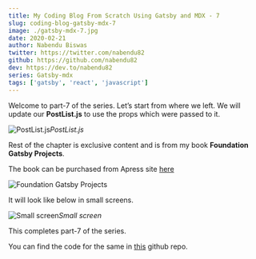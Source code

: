 ```yaml
---
title: My Coding Blog From Scratch Using Gatsby and MDX - 7
slug: coding-blog-gatsby-mdx-7
image: ./gatsby-mdx-7.jpg
date: 2020-02-21
author: Nabendu Biswas
twitter: https://twitter.com/nabendu82
github: https://github.com/nabendu82
dev: https://dev.to/nabendu82
series: Gatsby-mdx
tags: ['gatsby', 'react', 'javascript']
---
```


Welcome to part-7 of the series. Let’s start from where we left. We will update our **PostList.js** to use the props which were passed to it.

![PostList.js](https://ik.imagekit.io/thewebdev/thewebdev/7/1_Zc-_sTTha.png)*PostList.js*

Rest of the chapter is exclusive content and is from my book **Foundation Gatsby Projects**.

The book can be purchased from Apress site <a href="https://www.apress.com/in/book/9781484265574" target="_blank" rel="noopener noreferrer">here</a>


  


<div className={styles.image__small}>

![Foundation Gatsby Projects](https://res.cloudinary.com/dxkxvfo2o/image/upload/v1609570264/Foundation_Gatsby_zilffx.jpg)

</div>

It will look like below in small screens.

<div className={styles.image__small}>

![Small screen](https://ik.imagekit.io/thewebdev/thewebdev/7/7_dbTbbC9PU.png)*Small screen*

</div>

This completes part-7 of the series.

You can find the code for the same in [this](https://github.com/nabendu82/thewebdev-public) github repo.
